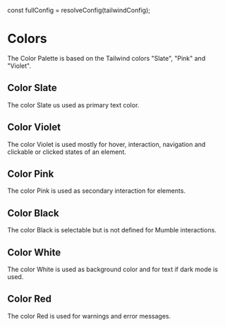 const fullConfig = resolveConfig(tailwindConfig);

<Meta title="Design Tokens/Colors" />

# Colors
The Color Palette is based on the Tailwind colors "Slate", "Pink" and "Violet".

<ColorPalette>
    <ColorItem
        title="Slate"
        subtitle="{x}-slate-{n}"
        colors={fullConfig.theme.colors.slate}
        />
    <ColorItem
        title="Pink"
        subtitle="{x}-pink-{n}"
        colors={fullConfig.theme.colors.pink}
        />
    <ColorItem
        title="Violet"
        subtitle="{x}-violet-{n}"
        colors={fullConfig.theme.colors.violet}
        />
    <ColorItem
        title="Black"
        subtitle="{x}-black"
        colors={{Black: fullConfig.theme.colors.black}}
    />
    <ColorItem
        title="White"
        subtitle="{x}-white"
        colors={{White: fullConfig.theme.colors.white}}
    />
    <ColorItem
        title="Red"
        subtitle="{x}-red"
        colors={{Red: fullConfig.theme.colors.red}}
    />
</ColorPalette>

## Color Slate
The color Slate us used as primary text color.

## Color Violet
The color Violet is used mostly for hover, interaction, navigation and clickable or clicked states of an element.

## Color Pink
The color Pink is used as secondary interaction for elements.

## Color Black
The color Black is selectable but is not defined for Mumble interactions.

## Color White
The color White is used as background color and for text if dark mode is used.

## Color Red
The color Red is used for warnings and error messages.